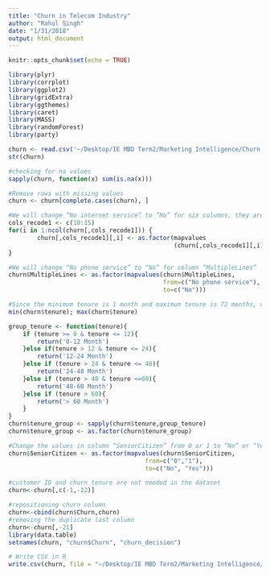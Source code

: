 ```yaml
---
title: "Churn in Telecom Industry"
author: "Rahul Singh"
date: "1/31/2018"
output: html_document
---
```


```r
knitr::opts_chunk$set(echo = TRUE)
```

```r
library(plyr)
library(corrplot)
library(ggplot2)
library(gridExtra)
library(ggthemes)
library(caret)
library(MASS)
library(randomForest)
library(party)
```


```r
churn <- read.csv('~/Desktop/IE MBD Term2/Marketing Intelligence/Churn Prediction in Telecom Industry/Unclean_Churn_Telecom.csv')
str(churn)
```

```r
#checking for na values
sapply(churn, function(x) sum(is.na(x)))
```

```r
#Remove rows with missing values
churn <- churn[complete.cases(churn), ]
```

```r
#We will change “No internet service” to “No” for six columns, they are: “OnlineSecurity”, “OnlineBackup”, “DeviceProtection”, “TechSupport”, “streamingTV”, “streamingMovies”.
cols_recode1 <- c(10:15)
for(i in 1:ncol(churn[,cols_recode1])) {
        churn[,cols_recode1][,i] <- as.factor(mapvalues
                                              (churn[,cols_recode1][,i], from =c("No internet service"),to=c("No")))
}
```

```r
#We will change “No phone service” to “No” for column “MultipleLines”
churn$MultipleLines <- as.factor(mapvalues(churn$MultipleLines, 
                                           from=c("No phone service"),
                                           to=c("No")))
```

```r
#Since the minimum tenure is 1 month and maximum tenure is 72 months, we can group them into five tenure groups: “0–12 Month”, “12–24 Month”, “24–48 Months”, “48–60 Month”, “> 60 Month”
min(churn$tenure); max(churn$tenure)
```

```r
group_tenure <- function(tenure){
    if (tenure >= 0 & tenure <= 12){
        return('0-12 Month')
    }else if(tenure > 12 & tenure <= 24){
        return('12-24 Month')
    }else if (tenure > 24 & tenure <= 48){
        return('24-48 Month')
    }else if (tenure > 48 & tenure <=60){
        return('48-60 Month')
    }else if (tenure > 60){
        return('> 60 Month')
    }
}
churn$tenure_group <- sapply(churn$tenure,group_tenure)
churn$tenure_group <- as.factor(churn$tenure_group)
```

```r
#Change the values in column “SeniorCitizen” from 0 or 1 to “No” or “Yes”.
churn$SeniorCitizen <- as.factor(mapvalues(churn$SeniorCitizen,
                                      from=c("0","1"),
                                      to=c("No", "Yes")))
```

```r
#customer ID and churn tenure are not needed in the dataset
churn<-churn[,c(-1,-22)]
```

```r
#repositioning churn column 
churn<-cbind(churn$Churn,churn)
#removing the duplicate last column
churn<-churn[,-21]
library(data.table)
setnames(churn, "churn$Churn", "churn_decision")
```


```r
# Write CSV in R
write.csv(churn, file = "~/Desktop/IE MBD Term2/Marketing Intelligence/Churn Prediction in Telecom Industry/Churn_new.csv",row.names=TRUE)
```

